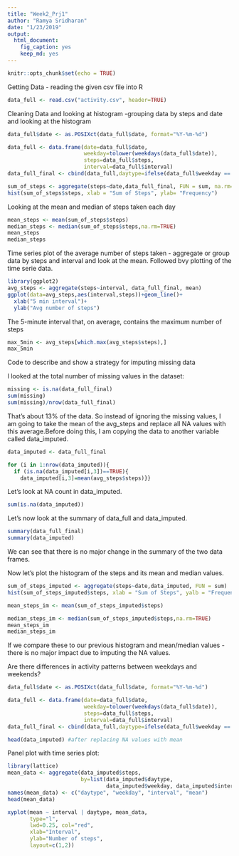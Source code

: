 ```yaml
---
title: "Week2_Prj1"
author: "Ramya Sridharan"
date: "1/23/2019"
output: 
  html_document: 
    fig_caption: yes
    keep_md: yes
---
```


```r
knitr::opts_chunk$set(echo = TRUE)
```

Getting Data - reading the given csv file into R

```r
data_full <- read.csv("activity.csv", header=TRUE)
```

Cleaning Data and looking at histogram -grouping data by steps and date and looking at the histogram

```r

data_full$date <- as.POSIXct(data_full$date, format="%Y-%m-%d")

data_full <- data.frame(date=data_full$date, 
                        weekday=tolower(weekdays(data_full$date)), 
                        steps=data_full$steps, 
                        interval=data_full$interval)
data_full_final <- cbind(data_full,daytype=ifelse(data_full$weekday == "saturday" | data_full$weekday == "sunday", "weekend", "weekday"))

sum_of_steps <- aggregate(steps~date,data_full_final, FUN = sum, na.rm=TRUE)
hist(sum_of_steps$steps, xlab = "Sum of Steps", ylab= "Frequency")
```

Looking at the mean and median of steps taken each day

```r
mean_steps <- mean(sum_of_steps$steps)
median_steps <- median(sum_of_steps$steps,na.rm=TRUE)
mean_steps
median_steps
```


Time series plot of the average number of steps taken - aggregate or group data by steps and interval and look at the mean. Followed bvy plotting of the time serie data.

```r
library(ggplot2)
avg_steps <- aggregate(steps~interval, data_full_final, mean)
ggplot(data=avg_steps,aes(interval,steps))+geom_line()+
  xlab("5 min interval")+
  ylab("Avg number of steps")
```

The 5-minute interval that, on average, contains the maximum number of steps

```r
max_5min <- avg_steps[which.max(avg_steps$steps),]
max_5min
```

Code to describe and show a strategy for imputing missing data

I looked at the total number of missing values in the dataset:

```r
missing <- is.na(data_full_final)
sum(missing)
sum(missing)/nrow(data_full_final)
```

That's about 13% of the data. So instead of ignoring the missing values, I am going to take the mean of the avg_steps and replace all NA values with this average.Before doing this, I am copying the data to another variable called data_imputed.

```r
data_imputed <- data_full_final

for (i in 1:nrow(data_imputed)){
  if (is.na(data_imputed[i,3])==TRUE){
    data_imputed[i,3]=mean(avg_steps$steps)}}

```

Let's look at NA count in data_imputed.

```r
sum(is.na(data_imputed))
```

Let's now look at the summary of data_full and data_imputed.

```r
summary(data_full_final)
summary(data_imputed)
```

We can see that there is no major change in the summary of the two data frames. 

Now let's plot the histogram of the steps and its mean and median values. 

```r
sum_of_steps_imputed <- aggregate(steps~date,data_imputed, FUN = sum)
hist(sum_of_steps_imputed$steps, xlab = "Sum of Steps", yalb = "Frequency")

mean_steps_im <- mean(sum_of_steps_imputed$steps)

median_steps_im <- median(sum_of_steps_imputed$steps,na.rm=TRUE)
mean_steps_im
median_steps_im
```

If we compare these to our previous histogram and mean/median values - there is no major impact due to imputing the NA values. 

Are there differences in activity patterns between weekdays and weekends?

```r
data_full$date <- as.POSIXct(data_full$date, format="%Y-%m-%d")

data_full <- data.frame(date=data_full$date, 
                        weekday=tolower(weekdays(data_full$date)), 
                        steps=data_full$steps, 
                        interval=data_full$interval)
data_full_final <- cbind(data_full,daytype=ifelse(data_full$weekday == "saturday" | data_full$weekday == "sunday", "weekend", "weekday"))
```

```r
head(data_imputed) #after replacing NA values with mean
```

Panel plot with time series plot:

```r
library(lattice)
mean_data <- aggregate(data_imputed$steps, 
                       by=list(data_imputed$daytype, 
                               data_imputed$weekday, data_imputed$interval), mean)
names(mean_data) <- c("daytype", "weekday", "interval", "mean")
head(mean_data)

xyplot(mean ~ interval | daytype, mean_data, 
       type="l", 
       lwd=0.25, col="red",
       xlab="Interval", 
       ylab="Number of steps", 
       layout=c(1,2))
```

